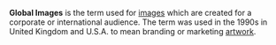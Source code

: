 {{Wikify|August 2007}}
{{dictdef}}
'''Global Images''' is the term used for [[image]]s which are created for a corporate or international audience. The term was used in the 1990s in United Kingdom and U.S.A. to mean branding or marketing [[artwork]].

{{Uncategorizedstub|date=July 2007}}
{{unreferenced|date=August 2007}} 
{{Importance|date=August 2007}}

{{art-stub}}
{{marketing-stub}}